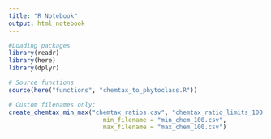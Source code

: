 ```yaml
---
title: "R Notebook"
output: html_notebook
---
```



```r
#Loading packages
library(readr)
library(here)
library(dplyr)

# Source functions
source(here("functions", "chemtax_to_phytoclass.R"))
```

```r
# Custom filenames only:
create_chemtax_min_max("chemtax_ratios.csv", "chemtax_ratio_limits_100.csv",
                          min_filename = "min_chem_100.csv",
                          max_filename = "max_chem_100.csv")
```
